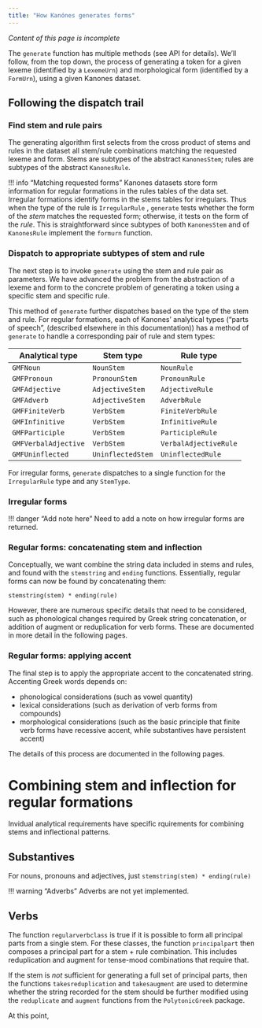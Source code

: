 ```yaml
---
title: "How Kanónes generates forms"
---
```


::: {.callout-caution}
*Content of this page is incomplete*
:::


The `generate` function has multiple methods (see API for details).  We'll follow, from the top down, the process of generating a token for a given lexeme (identified by a `LexemeUrn`) and morphological form (identified by a `FormUrn`), using a given Kanones dataset.


## Following the dispatch trail


### Find stem and rule pairs

The generating algorithm first selects from the cross product of stems and rules in the dataset all stem/rule combinations matching the requested lexeme and form.  Stems are subtypes of the abstract `KanonesStem`; rules are subtypes of the abstract `KanonesRule`.

!!! info "Matching requested forms"
    Kanones datasets store form information for regular formations in the rules tables of the data set. Irregular formations identify forms in the stems tables for irregulars.  Thus when the type of the rule is `IrregularRule` , `generate` tests whether the form of the *stem* matches the requested form; otherwise, it tests on the form of the *rule*.  This is straightforward since subtypes of both `KanonesStem` and of `KanonesRule` implement the `formurn` function.


### Dispatch to appropriate subtypes of stem and rule

The next step is to invoke `generate` using the stem and rule pair as parameters. We have advanced the problem from the abstraction of a lexeme and form to the concrete problem of generating a token using a specific stem and specific rule.

This method of `generate` further dispatches based on the type of the stem and rule.  For regular formations, each of Kanones' analytical types ("parts of speech", (described elsewhere in this documentation)) has a method of `generate` to handle a corresponding pair of rule and stem types:

| Analytical type | Stem type | Rule type |
| --- | --- | --- |
| `GMFNoun` | `NounStem` | `NounRule` |
| `GMFPronoun` | `PronounStem` | `PronounRule` |
| `GMFAdjective` | `AdjectiveStem` | `AdjectiveRule` |
| `GMFAdverb` | `AdjectiveStem` | `AdverbRule` |
| `GMFFiniteVerb` | `VerbStem` | `FiniteVerbRule` |
| `GMFInfinitive` | `VerbStem` | `InfinitiveRule` |
| `GMFParticiple` | `VerbStem` | `ParticipleRule` |
| `GMFVerbalAdjective` | `VerbStem` | `VerbalAdjectiveRule` |
| `GMFUninflected` | `UninflectedStem` | `UninflectedRule` |

For irregular forms, `generate` dispatches to a single function for the `IrregularRule` type and any `StemType`.

### Irregular forms


!!! danger "Add note here"
    Need to add a note on how irregular forms are returned.

### Regular forms: concatenating stem and inflection

Conceptually, we want combine the string data included in stems and rules, and found with the `stemstring` and `ending` functions.  Essentially, regular forms can now be found by concatenating them:

    stemstring(stem) * ending(rule)

However, there are numerous specific details that need to be considered, such as phonological changes required by Greek string concatenation, or addition of augment or reduplication for verb forms.  These are documented in more detail in the following pages.

### Regular forms: applying accent

The final step is to apply the appropriate accent to the concatenated string.  Accenting Greek words depends on:

- phonological considerations (such as vowel quantity)
- lexical considerations (such as derivation of verb forms from compounds) 
- morphological considerations (such as the basic principle that finite verb forms have recessive accent, while substantives have persistent accent)

The details of this process are documented in the following pages.





# Combining stem and inflection for regular formations

Invidual analytical requirements have specific rquirements for combining stems and inflectional patterns.

## Substantives

For nouns, pronouns and adjectives, just  `stemstring(stem) * ending(rule)`


!!! warning "Adverbs"
    Adverbs are not yet implemented.



## Verbs

The function `regularverbclass` is true if it is possible to form all principal parts from a single stem.
For these classes, the function `principalpart` then composes a principal part for a stem + rule combination.  This includes reduplication and augment for tense-mood combinations that require that.

If the stem is *not* sufficient for generating a full set of principal parts, then the functions `takesreduplication` and `takesaugment` are used to determine whether the string recorded for the stem should be further modified using the `reduplicate` and `augment` functions from the `PolytonicGreek` package.

At this point, 